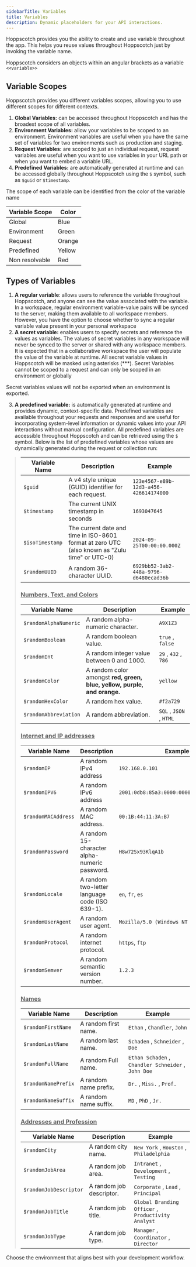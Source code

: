 ```yaml
---
sidebarTitle: Variables
title: Variables
description: Dynamic placeholders for your API interactions.
---
```


Hoppscotch provides you the ability to create and use variable throughout the app. This helps you reuse values throughout Hoppscotch just by invoking the variable name. 

Hoppscotch considers an objects within an angular brackets as a variable `<<variable>>`

## Variable Scopes

Hoppscotch provides you different variables scopes, allowing you to use different scopes for different contexts.

1. **Global Variables:** can be accessed throughout Hoppscotch and has the broadest scope of all variables. 
2. **Environment Variables:** allow your variables to be scoped to an environment. Environment variables are useful when you have the same set of variables for two environments such as production and staging.
3. **Request Variables:** are scoped to just an individual request, request variables are useful when you want to use variables in your URL path or when you want to embed a variable URL.
4. **Predefined Variables:** are automatically generated at runtime and can be accessed globally throughout Hoppscotch using the `$` symbol, such as `$guid` or `$timestamp`.

The scope of each variable can be identified from the color of the variable name 

| Variable Scope | Color |
| --- | --- |
| Global | Blue |
| Environment | Green |
| Request | Orange |
| Predefined | Yellow |
| Non resolvable | Red |

## Types of Variables

1. **A regular variable**: allows users to reference the variable throughout Hoppscotch, and anyone can see the value associated with the variable. 
In a  workspace, regular environment variable-value pairs will be synced to the server, making them available to all workspace members. 
However, you have the option to choose whether to sync a regular variable value present in your personal workspace
2. **A secret variable:** enables users to specify secrets and reference the values as variables. The values of secret variables in any workspace will never be synced to the server or shared with any workspace members. 
It is expected that in a collaborative workspace the user will populate the value of the variable at runtime.
All secret variable values in Hoppscotch will be masked using asterisks (***). Secret Variables cannot be scoped to a request and can only be scoped in an environment or globally

<Note> Secret variables values will not be exported when an environment is exported.</Note>

3. **A predefined variable:** is automatically generated at runtime and provides dynamic, context-specific data. Predefined variables are available throughout your requests and responses and are useful for incorporating system-level information or dynamic values into your API interactions without manual configuration. 
All predefined variables are accessible throughout Hoppscotch and can be retrieved using the `$` symbol. Below is the list of predefined variables whose values are dynamically generated during the request or collection run:

>| **Variable Name** | **Description**                                                                               | **Example**                             |
>| ----------------- | --------------------------------------------------------------------------------------------- | --------------------------------------- |
>| `$guid`           | A v4 style unique (GUID) identifier for each request.                                         | `123e4567-e89b-12d3-a456-426614174000`  |
>| `$timestamp`      | The current UNIX timestamp in seconds                                                         | `1693047645`                            |
>| `$isoTimestamp`   | The current date and time in ISO-8601 format at zero UTC (also known as "Zulu time" or UTC-0) | `2024-09-25T00:00:00.000Z`              |
>| `$randomUUID`     | A random 36-character UUID.                                                                   | `6929bb52-3ab2-448a-9796-d6480ecad36b`  |
>
> ### <ins>Numbers, Text, and Colors</ins>
>
>| **Variable Name**     | **Description**                                                          | **Example**             |
>| --------------------- | ------------------------------------------------------------------------ | ----------------------- |
>| `$randomAlphaNumeric` | A random alpha-numeric character.                                        | `A9X1Z3`                |
>| `$randomBoolean`      | A random boolean value.                                                  | `true` , `false`        |
>| `$randomInt`          | A random integer value between 0 and 1000.                               | `29` ,  `432` , `786`   |
>| `$randomColor`        | A random color amongst **red, green, blue, yellow, purple, and orange.** | `yellow`                |
>| `$randomHexColor`     | A random hex value.                                                      | `#f2a729`               |
>| `$randomAbbreviation` | A random abbreviation.                                                   | `SQL` , `JSON` , `HTML` |
>
> ### <ins>Internet and IP addresses</ins>
>
>| **Variable Name**      | **Description**                                      | **Example**                              |
>| ---------------------- | ---------------------------------------------------- | ---------------------------------------- |
>| `$randomIP`            | A random IPv4 address                                | `192.168.0.101`                          |
>| `$randomIPV6`          | A random IPv6 address                                | `2001:0db8:85a3:0000:0000:8a2e:0370:7334`|
>| `$randomMACAddress`    | A random MAC address.                                | `00:1B:44:11:3A:B7`                      |
>| `$randomPassword`      | A random 15-character alpha-numeric password.        | `H8w72Sx93KlqA1b`                        |
>| `$randomLocale`        | A random two-letter language code (ISO 639-1).       | `en`, `fr`, `es`                         |
>| `$randomUserAgent`     | A random user agent.                                 | `Mozilla/5.0 (Windows NT 10.0; Win64)`    |
>| `$randomProtocol`      | A random internet protocol.                          | `https`, `ftp`                           |
>| `$randomSemver`        | A random semantic version number.                    | `1.2.3`                                  |
>
> ### <ins>Names</ins>
>
>| **Variable Name**      | **Description**                                      | **Example**                              |
>| ---------------------- | ---------------------------------------------------- | ---------------------------------------- |
>| `$randomFirstName`     | A random first name.                                 | `Ethan` , `Chandler`, `John`             |
>| `$randomLastName`      | A random last name.                                  | `Schaden` , `Schneider` , `Doe`          |
>| `$randomFullName`      | A random Full name.                                  | `Ethan Schaden` , `Chandler Schneider` , `John Doe`  |
>| `$randomNamePrefix`    | A random name prefix.                                | `Dr.` , `Miss.` , `Prof.`                |
>| `$randomNameSuffix`    | A random name suffix.                                | `MD` , `PhD` , `Jr.`                     |
>
> ### <ins>Addresses and Profession</ins>
>
>| **Variable Name**      | **Description**                                      | **Example**                              |
>| ---------------------- | ---------------------------------------------------- | ---------------------------------------- |
>| `$randomCity`          | A random city name.                                  | `New York` , `Houston` , `Philadelphia`  |
>| `$randomJobArea`       | A random job area.                                   | `Intranet` , `Development` , `Testing`   |
>| `$randomJobDescriptor` | A random job descriptor.                             | `Corporate` , `Lead` , `Principal`       |
>| `$randomJobTitle`      | A random job title.                                  | `Global Branding Officer` , `Productivity Analyst` |
>| `$randomJobType`       | A random job type.                                   | `Manager` , `Coordinator` , `Director`   |

<CardGroup cols={1}>
  <Card title="Environments" iconType="light" icon="circle-arrow-right" href="/documentation/features/environments">
    Choose the environment that aligns best with your development workflow.
  </Card>
</CardGroup>